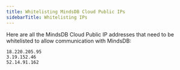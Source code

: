 ```yaml
---
title: Whitelisting MindsDB Cloud Public IPs
sidebarTitle: Whitelisting IPs
---
```


Here are all the MindsDB Cloud Public IP addresses that need to be whitelisted to allow communication with MindsDB:

```
18.220.205.95
3.19.152.46
52.14.91.162
```

